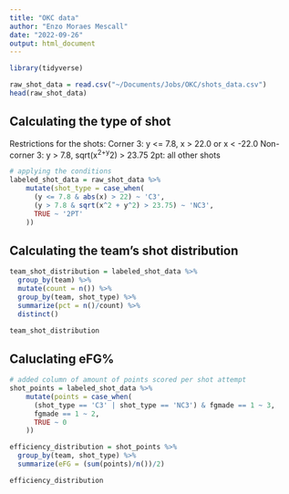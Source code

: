 ```yaml
---
title: "OKC data"
author: "Enzo Moraes Mescall"
date: "2022-09-26"
output: html_document
---
```


```r
library(tidyverse)
```

```r
raw_shot_data = read.csv("~/Documents/Jobs/OKC/shots_data.csv")
head(raw_shot_data)
```

## Calculating the type of shot

Restrictions for the shots:
Corner 3: y <= 7.8, x > 22.0 or x < -22.0
Non-corner 3: y > 7.8, sqrt(x^2+y^2) > 23.75
2pt: all other shots

```r
# applying the conditions
labeled_shot_data = raw_shot_data %>%
    mutate(shot_type = case_when(
      (y <= 7.8 & abs(x) > 22) ~ 'C3',
      (y > 7.8 & sqrt(x^2 + y^2) > 23.75) ~ 'NC3',
      TRUE ~ '2PT'
    ))
```

## Calculating the team's shot distribution

```r
team_shot_distribution = labeled_shot_data %>%
  group_by(team) %>%
  mutate(count = n()) %>%
  group_by(team, shot_type) %>%
  summarize(pct = n()/count) %>%
  distinct()

team_shot_distribution
```

## Caluclating eFG%

```r
# added column of amount of points scored per shot attempt
shot_points = labeled_shot_data %>%
    mutate(points = case_when(
      (shot_type == 'C3' | shot_type == 'NC3') & fgmade == 1 ~ 3,
      fgmade == 1 ~ 2,
      TRUE ~ 0
    ))

efficiency_distribution = shot_points %>%
  group_by(team, shot_type) %>%
  summarize(eFG = (sum(points)/n())/2)

efficiency_distribution
```

